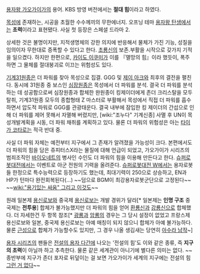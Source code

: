 [[용자왕 가오가이가]]의 용어. KBS 방영 버전에서는 '''절대 힘'''이라고 하였다.

[[목성]]에 존재하는, 시공을 초월한 수수께끼의 무한에너지. 오프닝 테마 [[용자왕 탄생]]에서는 '''초력'''이라고 표현됐다. 사실 첫 등장은 스페셜 드라마 2.

상세한 것은 불명이지만, 지적생명체의 강한 의지에 반응해서 물체가 가진 기능, 성질을 임의이자 무한대로 증폭할 수 있다고 한다. [[초룡신]]의 보존.부활을 시작으로 갖가지 기적을 일으켰다. 하지만 한편으로, [[카이도 이쿠미]]가 이를 『멸망의 힘』이라 했듯이, 폭주하면 그 물체를 절대붕괴로 이끄는 위험성도 있다. 

[[기계31원종]]은 더 파워를 찾아 목성으로 집결. GGG 및 [[제이 아크]]와 최후의 결전을 펼친다. 동시에 31원종 중 보스인 [[심장원종]]은 목성에서 더 파워를 분석. 결국 더 파워를 분석하는 데 성공함으로써 심장원종과 합체한 완원종이 킹제이더에게 존더 크리스탈을 모두 탈취, 기계31원종 모두의 종합형태 Z 마스터로 부활해서 목성에서 직접 더 파워를 흡수하면서 압도적 파워로 GGG를 관광태운다. 결국 내부에 잠입한 킹 제이더의 간섭으로 인해 더 파워를 제어 못해서 자멸해 버렸지만, [wiki:"조누다" 기계신종] 사멸 후 UN이 목성개발계획을 시동, 더 파워 채취를 계획하고 있다. 물론 더 파워의 위험성은 아는 [[타이가 코타로]]는 적극 반대 중.

사실 더 파워 자체는 예전부터 지구에서 그 존재가 알려졌을 가능성이 크다. 본편에서도 더 파워의 힘을 담은 쥬피터스X라는 물질에 대해 언급이 되었고, 가오가이가 시리즈의 범죄조직인 [[바이오네트]]의 병사인 수인도 더 파워의 힘을 이용해 만든다고 한다. [[슈퍼로봇대전]]에서는 이벤트로 아군 전원의 기력을 올려준다. [[슈퍼로봇대전 W]]에서는 용자로봇들 한정으로 특수능력으로 등장하기도 했는데, 최대기력이 250으로 상승하고, EN과 HP가 턴마다 완전회복된다(…) ~~덤으로 BGM이 최강용자로봇군단으로 고정된다~~ ~~[[wiki:"용기있는 싸움" 그리고 이것도]]~~

원래 일본제 [[용신로보]]와 중국제 [[용신로보]]는 개발 경위가 달라[* 일본제는 '''인명 구조''' 중국제는 '''전투용'''] 합체가 불가능했지만 더 파워의 힘을 얻어 [[환룡신]]과 [[강룡신]]으로 합체했다. 더 자세한건 두 항목 참조[* [[광룡]]과 [[암룡]]의 경우는 그 당시 설정이 없었고 프랑스제 용신로보와 일본, 중국제 용신로보는 아예 매칭이 되지 않으니 합체가 아예 불가능하다.물론 [[근성]]으로 합체가 가능할수도 있지만, 그 경우 나올 생김새는 당연히 [[아수라 남작]]~]

[[용자 시리즈]]의 팬들은 [[전설의 용자 다간]]에 나오는 '전설의 힘'도 이와 같은 종류, 즉 '''지구의 초력'''이 아닐까 하고 추측한다. 물론 같은 세계관이 아니기에 별다른 의미는 없다. ~~종반부에 지구가 존더 포자로 뒤덮이는 걸 보면 가오가이가 세계의 지구에는 전설의 힘 [[그런 거 없다]]~~
